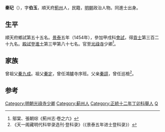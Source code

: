 '''秦玘'''（{{bd|1426年||？}}），字'''伯玉'''，順天府[[薊州|薊州]]人，民籍，[[明朝|明朝]]政治人物。同進士出身。

==生平==
順天府鄉試第五十五名。[[景泰|景泰]]五年（1454年），參加甲戌科[[會試|會試]]，得[[貢士|貢士]]第三百二十九名。[[殿試|殿試]]登[[進士|進士]]第三甲第八十七名。官至[[光祿寺|光祿寺]]少卿<ref>鄔棠、張朝琮《薊州志·卷之六》</ref>。

==家族==
曾祖父[[秦九成|秦九成]]。祖父[[秦定|秦定]]，曾任鴻臚寺序班。父亲[[秦諄|秦諄]]，曾任巡檢<ref>《天一阁藏明代科举录选刊·登科录》（《景泰五年进士登科录》）</ref>。

==参考==
{{reflist}}

{{明朝人物小作品}}
{{景泰五年甲戌科殿試金榜}}
{{DEFAULTSORT:Qin秦}}

[[Category:明朝光祿寺少卿|Category:明朝光祿寺少卿]]
[[Category:蓟州人|Category:蓟州人]]
[[Category:正統十二年丁卯科舉人|Category:正統十二年丁卯科舉人]]
[[Category:秦姓|Q]]